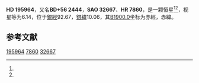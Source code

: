 {{Starbox begin
| name = HD 195964
}}
{{Starbox observe
| epoch = [[J2000.0|J2000.0]]
| constell = {{星座名待查}}<ref name=SIMBAD>{{cite web
 | url=http://simbad.u-strasbg.fr/simbad/sim-id?Ident=HR+7860
 | title=Pulsating variable Star
 | publisher=Centre de Données astronomiques de Strasbourg
 | work=SIMBAD
 | accessdate=2012-07-13
 | archive-date=2021-11-30
 | archive-url=https://web.archive.org/web/20211130053602/http://simbad.u-strasbg.fr/simbad/sim-id?Ident=HR+7860
 }}</ref><ref name=DATA>{{cite web
 | url=http://vizier.u-strasbg.fr/viz-bin/VizieR-5?-out.add=.&-source=5050&-corr=PK=HR&-out.max=9999&HR=7860
 | title=VizieR Detailed Page
 | accessdate=2012-07-13
 | archive-date=2016-03-05
 | archive-url=https://web.archive.org/web/20160305193820/http://vizier.u-strasbg.fr/viz-bin/VizieR-5?-out.add=.&-source=5050&-corr=PK=HR&-out.max=9999&HR=7860
 | dead-url=no
 }}</ref>
| 星官 = 
| ra = {{RA|20|31|46.5}}<ref name=SIMBAD /><ref name=DATA />
| dec = {{DEC|+56|46|48}}<ref name=SIMBAD /><ref name=DATA />
| appmag_v = 6.14<ref name=SIMBAD /><ref name=DATA />
}}
{{Starbox character
| class = gK5<ref name=SIMBAD /><ref name=DATA />
| b-v = 1.43<ref name=SIMBAD /><ref name=DATA />
| u-b = <ref name=SIMBAD /><ref name=DATA />
| r-i = <ref name=SIMBAD /><ref name=DATA />
| variable = 
}}
{{Starbox astrometry
| radial_v = 
| prop_mo_ra = -15
| parallax = 
| p_error = 
}}
{{Starbox catalog
| names =BD+56 2444，[[SAO星表|SAO]] 32667，[[HD星表|HD]] 195964，[[HR星表|HR]] 7860}}
{{Starbox reference |Simbad=HR+7860}}
{{Starbox end}}

'''HD 195964'''，又名'''BD+56 2444'''，'''SAO 32667'''、'''HR 7860'''，是一颗恒星<ref name=SIMBAD /><ref name=DATA />，视星等为6.14，位于[[銀道座標系|銀經]]92.67，[[銀道座標系|銀緯]]10.06，其[[B1900.0|B1900.0]]坐标为赤經{{RA|20|29|19.8}}，赤緯{{DEC|+56|10.06|24}}。

== 参考文献 ==
{{reflist}}

{{star-stub}}

[[Category:HD和HDE天體|195964]]
[[Category:HR天體|7860]]
[[Category:SAO天體|32667]]